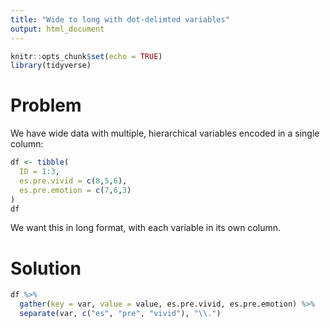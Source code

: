 ```yaml
---
title: "Wide to long with dot-delimted variables"
output: html_document
---
```


```r
knitr::opts_chunk$set(echo = TRUE)
library(tidyverse)
```

# Problem

We have wide data with multiple, hierarchical variables encoded in a single column:

```r
df <- tibble(
  ID = 1:3,
  es.pre.vivid = c(8,5,6),
  es.pre.emotion = c(7,6,3)
)
df
```

We want this in long format, with each variable in its own column.

# Solution

```r
df %>%
  gather(key = var, value = value, es.pre.vivid, es.pre.emotion) %>%
  separate(var, c("es", "pre", "vivid"), "\\.")
```